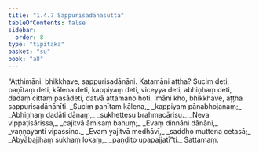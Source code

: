 ```yaml
---
title: "1.4.7 Sappurisadānasutta"
tableOfContents: false
sidebar:
  order: 8
type: "tipitaka"
basket: "su"
book: "a8"
---
```



<DynamicBreadcrumb />

<Division number="37" book="a8" bookNo="17" page="74">

<Paragraph number="355" book="a8">
“Aṭṭhimāni, bhikkhave, sappurisadānāni. Katamāni aṭṭha? Suciṃ deti, paṇītaṃ deti, kālena deti, kappiyaṃ deti, viceyya deti, abhiṇhaṃ deti, dadaṃ cittaṃ pasādeti, datvā attamano hoti. Imāni kho, bhikkhave, aṭṭha sappurisadānānīti.
</Paragraph>

<Paragraph number="356" type="verses" book="a8">
_Suciṃ paṇītaṃ kālena,_  
_kappiyaṃ pānabhojanaṃ;_  
_Abhiṇhaṃ dadāti dānaṃ,_  
_sukhettesu brahmacārisu._  

</Paragraph>

<Paragraph number="357" type="verses" book="a8">
_Neva vippaṭisārissa,_  
_cajitvā āmisaṃ bahuṃ;_  
_Evaṃ dinnāni dānāni,_  
_vaṇṇayanti vipassino._  

</Paragraph>

<Paragraph number="358" type="verses" book="a8">
_Evaṃ yajitvā medhāvī,_  
_saddho muttena cetasā;_  
_Abyābajjhaṃ sukhaṃ lokaṃ,_  
_paṇḍito upapajjatī”ti._  


</Paragraph>
</Division>

<Paragraph number="359" type="center" book="a8">
Sattamaṃ.
</Paragraph>